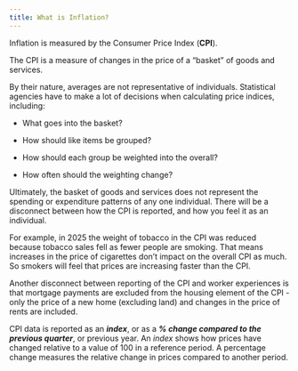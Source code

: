 ```yaml
---
title: What is Inflation?
---
```


Inflation is measured by the Consumer Price Index (**CPI**).

The CPI is a measure of changes in the price of a "basket" of goods and services.

By their nature, averages are not representative of individuals. Statistical agencies have to make a lot of decisions when calculating price indices, including:

-   What goes into the basket?

-   How should like items be grouped?

-   How should each group be weighted into the overall?

-   How often should the weighting change?

Ultimately, the basket of goods and services does not represent the spending or expenditure patterns of any one individual. There will be a disconnect between how the CPI is reported, and how you feel it as an individual.

For example, in 2025 the weight of tobacco in the CPI was reduced because tobacco sales fell as fewer people are smoking. That means increases in the price of cigarettes don't impact on the overall CPI as much. So smokers will feel that prices are increasing faster than the CPI.

Another disconnect between reporting of the CPI and worker experiences is that mortgage payments are excluded from the housing element of the CPI - only the price of a new home (excluding land) and changes in the price of rents are included.

CPI data is reported as an ***index***, or as a ***% change compared to the previous quarter***, or previous year. An *index* shows how prices have changed relative to a value of 100 in a reference period. A percentage change measures the relative change in prices compared to another period.

